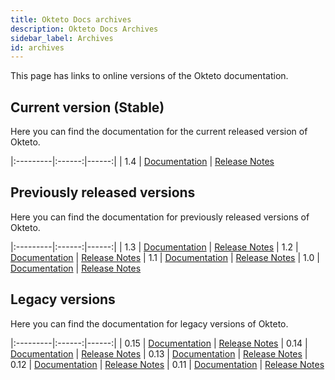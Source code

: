 ```yaml
---
title: Okteto Docs archives
description: Okteto Docs Archives
sidebar_label: Archives
id: archives
---
```


This page has links to online versions of the Okteto documentation.

## Current version (Stable)
Here you can find the documentation for the current released version of Okteto.

|:---------|:------:|------:|
| 1.4      | [Documentation](/docs/1.4/welcome/overview/)       |  [Release Notes](/docs/1.4/self-hosted/install/releases/)



## Previously released versions

Here you can find the documentation for previously released versions of Okteto.

|:---------|:------:|------:|
| 1.3      | [Documentation](/docs/1.3/welcome/overview/)       |  [Release Notes](/docs/1.3/self-hosted/install/releases/)
| 1.2      | [Documentation](/docs/1.2/welcome/overview/)       |  [Release Notes](/docs/1.2/self-hosted/install/releases/)
| 1.1      | [Documentation](/docs/1.1/welcome/overview/)       |  [Release Notes](/docs/1.1/self-hosted/install/releases/)
| 1.0      | [Documentation](/docs/1.0/welcome/overview/)       |  [Release Notes](/docs/1.0/self-hosted/install/releases/)

## Legacy versions

Here you can find the documentation for legacy versions of Okteto.

|:---------|:------:|------:|
| 0.15      | [Documentation](/docs/0.15/welcome/overview/)       |  [Release Notes](/docs/0.15/enterprise/install/releases/)
| 0.14      | [Documentation](/docs/0.14/welcome/overview/)       |  [Release Notes](/docs/0.14/enterprise/install/releases/)
| 0.13      | [Documentation](/docs/0.13/welcome/overview/)       |  [Release Notes](/docs/0.13/enterprise/install/releases/)
| 0.12      | [Documentation](/docs/0.12/welcome/overview/)       |  [Release Notes](/docs/0.12/enterprise/install/releases/)
| 0.11      | [Documentation](/docs/0.11/welcome/overview/)       |  [Release Notes](/docs/0.11/enterprise/install/releases/)